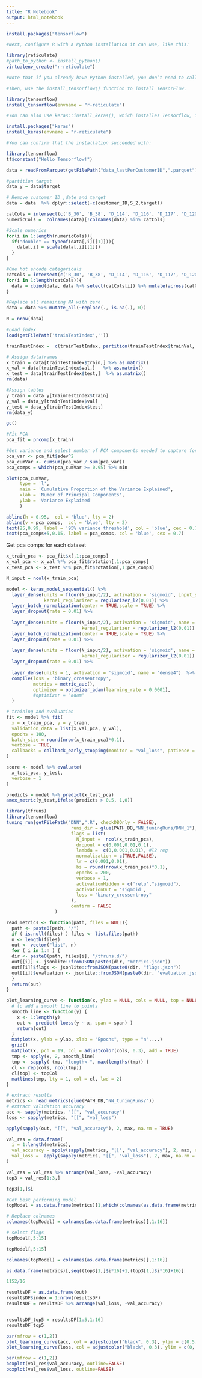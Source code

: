 ```yaml
---
title: "R Notebook"
output: html_notebook
---
```



```r
install.packages("tensorflow")

#Next, configure R with a Python installation it can use, like this:

library(reticulate)
#path_to_python <- install_python()
virtualenv_create("r-reticulate")

#Note that if you already have Python installed, you don’t need to call install_python() and instead can just supply an absolute path to the Python executable.

#Then, use the install_tensorflow() function to install TensorFlow.

library(tensorflow)
install_tensorflow(envname = "r-reticulate")

#You can also use keras::install_keras(), which installes Tensorflow, in addition to some commonly used packages like “scipy” and “tensorflow-datasets”.

install.packages("keras")
install_keras(envname = "r-reticulate")

#You can confirm that the installation succeeded with:

library(tensorflow)
tf$constant("Hello Tensorflow!")
```

```r
data = readFromParquet(getFilePath("data_lastPerCustomerID",".parquet")) 

#partition target
data_y = data$target

# Remove customer_ID ,date and target
data = data  %>% dplyr::select(-c(customer_ID,S_2,target))

catCols = intersect(c('B_30', 'B_38', 'D_114', 'D_116', 'D_117', 'D_120', 'D_126', 'D_66', 'D_68','D_63','D_64'), colnames(data))
numericCols =  colnames(data)[!colnames(data) %in% catCols]

#Scale numerics
for(i in 1:length(numericCols)){
  if("double" == typeof(data[,i][[1]])){
    data[,i] = scale(data[,i][[1]])
  }
}

#One hot encode categoricals
catCols = intersect(c('B_30', 'B_38', 'D_114', 'D_116', 'D_117', 'D_120', 'D_126', 'D_66', 'D_68','D_63','D_64'), colnames(data))
for(i in 1:length(catCols)){
  data = cbind(data, data %>% select(catCols[i]) %>% mutate(across(catCols[i],factor)) %>% as.data.table %>% one_hot()) %>% select(-catCols[i])
}

#Replace all remaining NA with zero
data = data %>% mutate_all(~replace(., is.na(.), 0))
```

```r
N = nrow(data)

#Load index
load(getFilePath('trainTestIndex',''))

trainTestIndex =  c(trainTestIndex, partition(trainTestIndex$trainVal, p = c(train = 0.7, val= 0.3)))

# Assign dataframes
x_train = data[trainTestIndex$train,] %>% as.matrix()  
x_val = data[trainTestIndex$val,]   %>% as.matrix() 
x_test = data[trainTestIndex$test,]  %>% as.matrix() 
rm(data)

#Assign lables
y_train = data_y[trainTestIndex$train]
y_val = data_y[trainTestIndex$val]
y_test = data_y[trainTestIndex$test]
rm(data_y)

gc()
```


```r
#Fit PCA
pca_fit = prcomp(x_train)

#Get variance and select number of PCA components needed to capture for 95% of variance
pca_var <- pca_fit$sdev^2
pca_cumVar <- cumsum(pca_var / sum(pca_var))
pca_comps = which(pca_cumVar >= 0.95) %>% min
```


```r
plot(pca_cumVar,
     type = 'l',
     main = 'Cumulative Proportion of the Variance Explained',
     xlab = 'Numer of Principal Components',
     ylab = 'Variance Explained'
     )

abline(h = 0.95,  col = 'blue', lty = 2)
abline(v = pca_comps,  col = 'blue', lty = 2)
text(25,0.99, label = '95% variance threshold', col = 'blue', cex = 0.7)
text(pca_comps+5,0.15, label = pca_comps, col = 'blue', cex = 0.7)
```

Get pca comps for each dataset

```r
x_train_pca <- pca_fit$x[,1:pca_comps]
x_val_pca <- x_val %*% pca_fit$rotation[,1:pca_comps]
x_test_pca <- x_test %*% pca_fit$rotation[,1:pca_comps]
```


```r
N_input = ncol(x_train_pca)

model <- keras_model_sequential() %>%
  layer_dense(units = floor(N_input/2), activation = 'sigmoid', input_shape = N_input, name = "dense1",
              kernel_regularizer = regularizer_l2(0.01)) %>%
  layer_batch_normalization(center = TRUE,scale = TRUE) %>%
  layer_dropout(rate = 0.01) %>%
  
  layer_dense(units = floor(N_input/2), activation = 'sigmoid', name = "dense2",
                            kernel_regularizer = regularizer_l2(0.01)) %>%
  layer_batch_normalization(center = TRUE,scale = TRUE) %>%
  layer_dropout(rate = 0.01) %>%
  
  layer_dense(units = floor(N_input/2), activation = 'sigmoid', name = "dense3",
                            kernel_regularizer = regularizer_l2(0.01)) %>%
  layer_dropout(rate = 0.01) %>%  
  
  layer_dense(units = 1, activation = 'sigmoid', name = "dense4")  %>% 
  compile(loss = 'binary_crossentropy', 
          metrics = metric_auc(),
          optimizer = optimizer_adam(learning_rate = 0.0001),
          #optimizer = "adam"
  )

# training and evaluation
fit <- model %>% fit(
  x = x_train_pca, y = y_train,
  validation_data = list(x_val_pca, y_val),
  epochs = 100,
  batch_size = round(nrow(x_train_pca)*0.1),
  verbose = TRUE,
  callbacks = callback_early_stopping(monitor = "val_loss", patience = 20, restore_best_weights = TRUE)
)

```


```r
score <- model %>% evaluate(
  x_test_pca, y_test,
  verbose = 1
)
```

```r
predicts = model %>% predict(x_test_pca)
amex_metric(y_test,ifelse(predicts > 0.5, 1,0))
```

```r
library(tfruns)
library(tensorflow)
tuning_run(getFilePath("DNN",".R", checkDBOnly = FALSE),
                        runs_dir = glue(PATH_DB,"NN_tuningRuns/DNN_1"),
                        flags = list(
                          N_input =  ncol(x_train_pca),
                          dropout = c(0.001,0.01,0.1),
                          lambda =  c(0,0.001,0.01), #l2 reg
                          normalization = c(TRUE,FALSE),
                          lr = c(0.001,0.01),
                          bs = round(nrow(x_train_pca)*0.1),
                          epochs = 200,
                          verbose = 1,
                          activationHidden = c('relu',"sigmoid"),
                          activationOut = 'sigmoid',
                          loss = "binary_crossentropy"
                        ),
                        confirm = FALSE
                  )
```



```r
read_metrics <- function(path, files = NULL){
  path <- paste0(path, "/")
  if ( is.null(files) ) files <- list.files(path)
  n <- length(files)
  out <- vector("list", n)
  for ( i in 1:n ) {
  dir <- paste0(path, files[i], "/tfruns.d/")
  out[[i]] <- jsonlite::fromJSON(paste0(dir, "metrics.json"))
  out[[i]]$flags <- jsonlite::fromJSON(paste0(dir, "flags.json"))
  out[[i]]$evaluation <- jsonlite::fromJSON(paste0(dir, "evaluation.json"))
  }
  return(out)
}

plot_learning_curve <- function(x, ylab = NULL, cols = NULL, top = NULL, topCol = "deepskyblue2", span = 0.4, ...){
  # to add a smooth line to points
  smooth_line <- function(y) {
    x <- 1:length(y)
    out <- predict( loess(y ~ x, span = span) )
    return(out)
  }
  matplot(x, ylab = ylab, xlab = "Epochs", type = "n",...)
  grid()
  matplot(x, pch = 19, col = adjustcolor(cols, 0.3), add = TRUE)
  tmp <- apply(x, 2, smooth_line)
  tmp <- sapply( tmp, "length<-", max(lengths(tmp)) )
  cl <- rep(cols, ncol(tmp))
  cl[top] <- topCol
  matlines(tmp, lty = 1, col = cl, lwd = 2)
}
```


```r
# extract results
metrics <- read_metrics(glue(PATH_DB,"NN_tuningRuns/"))
# extract validation accuracy
acc <- sapply(metrics, "[[", "val_accuracy")
loss <- sapply(metrics, "[[", "val_loss")
```

```r
apply(sapply(out, "[[", "val_accuracy"), 2, max, na.rm = TRUE)
```

```r
val_res = data.frame(
  i = 1:length(metrics),
  val_accuracy = apply(sapply(metrics, "[[", "val_accuracy"), 2, max, na.rm = TRUE),
  val_loss =  apply(sapply(metrics, "[[", "val_loss"), 2, max, na.rm = TRUE)
)

val_res = val_res %>% arrange(val_loss, -val_accuracy)
top3 = val_res[1:3,]
```
```r
top3[1,]$i
```

```r
#Get best performing model
topModel = as.data.frame(metrics)[1,which(colnames(as.data.frame(metrics)) %like% top3[1,]$i)]

# Replace colnames
colnames(topModel) = colnames(as.data.frame(metrics)[,1:16])

# select flags
topModel[,5:15]
```


```r
topModel[,5:15]
```

```r
colnames(topModel) = colnames(as.data.frame(metrics)[,1:16])
```

```r
as.data.frame(metrics)[,seq((top3[1,]$i*16)+1,(top3[1,]$i*16)+16)]
```
```r
1152/16
```


```r
resultsDF = as.data.frame(out) 
resultsDF$index = 1:nrow(resultsDF)
resultsDF = resultsDF %>% arrange(val_loss, -val_accuracy)


resultsDF_top5 = resultsDF[1:5,1:16]
resultsDF_top5
```

```r
par(mfrow = c(1,2))
plot_learning_curve(acc, col = adjustcolor("black", 0.3), ylim = c(0.5, 1),ylab = "Val accuracy", top = top3$i)
plot_learning_curve(loss, col = adjustcolor("black", 0.3), ylim = c(0, 1),ylab = "Val loss", top = top3$i, topCol = 'orange')
```

```r
par(mfrow = c(1,2))
boxplot(val_res$val_accuracy, outline=FALSE)
boxplot(val_res$val_loss, outline=FALSE)
```

